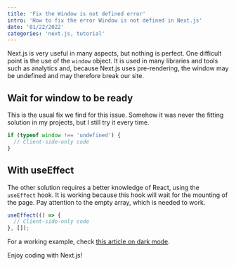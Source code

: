 ```yaml
---
title: 'Fix the Window is not defined error'
intro: 'How to fix the error Window is not defined in Next.js'
date: '01/22/2022'
categories: 'next.js, tutorial'
---
```



Next.js is very useful in many aspects, but nothing is perfect. One difficult point is the use of the `window` object. It is used in many libraries and tools such as analytics and, because Next.js uses pre-rendering, the window may be undefined and may therefore break our site.

## Wait for window to be ready

This is the usual fix we find for this issue. Somehow it was never the fitting solution in my projects, but I still try it every time.

```js
if (typeof window !== 'undefined') {
  // Client-side-only code
}
```

## With useEffect

The other solution requires a better knowledge of React, using the `useEffect` hook. It is working because this hook will wait for the mounting of the page. Pay attention to the empty array, which is needed to work.

```js
useEffect(() => {
  // Client-side-only code
}, []);
```

For a working example, check [this article on dark mode](/blog/nextjs-dark-mode).

Enjoy coding with Next.js!

